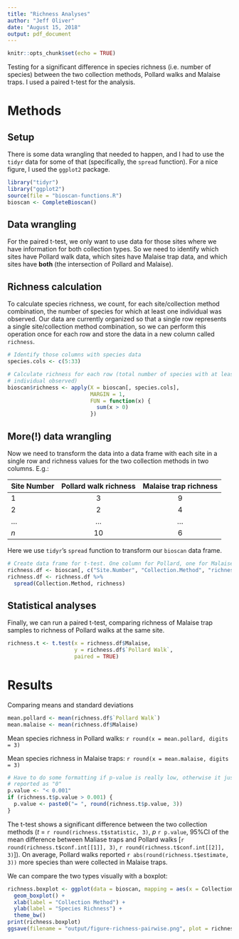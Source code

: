 ```yaml
---
title: "Richness Analyses"
author: "Jeff Oliver"
date: "August 15, 2018"
output: pdf_document
---
```


```r
knitr::opts_chunk$set(echo = TRUE)
```

Testing for a significant difference in species richness (i.e. number of species) between the two collection methods, Pollard walks and Malaise traps. I used a paired t-test for the analysis.

# Methods
## Setup
There is some data wrangling that needed to happen, and I had to use the `tidyr` data for some of that (specifically, the `spread` function). For a nice figure, I used the `ggplot2` package.

```r
library("tidyr")
library("ggplot2")
source(file = "bioscan-functions.R")
bioscan <- CompleteBioscan()
```

## Data wrangling
For the paired t-test, we only want to use data for those sites where we have information for both collection types. So we need to identify which sites have Pollard walk data, which sites have Malaise trap data, and which sites have **both** (the intersection of Pollard and Malaise).

## Richness calculation
To calculate species richness, we count, for each site/collection method combination, the number of species for which at least one individual was observed. Our data are currently organized so that a single row represents a single site/collection method combination, so we can perform this operation once for each row and store the data in a new column called `richness`.

```r
# Identify those columns with species data
species.cols <- c(5:33)

# Calculate richness for each row (total number of species with at least one 
# individual observed)
bioscan$richness <- apply(X = bioscan[, species.cols],
                          MARGIN = 1,
                          FUN = function(x) {
                            sum(x > 0)
                          })
```

## More(!) data wrangling
Now we need to transform the data into a data frame with each site in a single row and richness values for the two collection methods in two columns. E.g.:

| Site Number | Pollard walk richness | Malaise trap richness |
|:------------|:---------------------:|:---------------------:|
| 1           |                     3 |                     9 |
| 2           |                     2 |                     4 |
| ...         |                   ... |                   ... |
| _n_         |                    10 |                     6 |

Here we use `tidyr`'s `spread` function to transform our `bioscan` data frame.

```r
# Create data frame for t-test. One column for Pollard, one for Malaise
richness.df <- bioscan[, c("Site.Number", "Collection.Method", "richness")]
richness.df <- richness.df %>%
  spread(Collection.Method, richness)
```

## Statistical analyses
Finally, we can run a paired t-test, comparing richness of Malaise trap samples to richness of Pollard walks at the same site.

```r
richness.t <- t.test(x = richness.df$Malaise, 
                     y = richness.df$`Pollard Walk`,
                     paired = TRUE)
```

# Results
Comparing means and standard deviations
```r
mean.pollard <- mean(richness.df$`Pollard Walk`)
mean.malaise <- mean(richness.df$Malaise)
```
Mean species richness in Pollard walks: `r round(x = mean.pollard, digits = 3)`

Mean species richness in Malaise traps: `r round(x = mean.malaise, digits = 3)`

```r
# Have to do some formatting if p-value is really low, otherwise it just gets 
# reported as "0"
p.value <- "< 0.001"
if (richness.t$p.value > 0.001) {
  p.value <- paste0("= ", round(richness.t$p.value, 3))
}
```

The t-test shows a significant difference between the two collection methods (_t_ = `r round(richness.t$statistic, 3)`, _p_ `r p.value`, 95%CI of the mean difference between Maliase traps and Pollard walks [`r round(richness.t$conf.int[[1]], 3)`, `r round(richness.t$conf.int[[2]], 3)`]). On average, Pollard walks reported `r abs(round(richness.t$estimate, 3))` more species than were collected in Malaise traps.

We can compare the two types visually with a boxplot:
```r
richness.boxplot <- ggplot(data = bioscan, mapping = aes(x = Collection.Method, y = richness)) +
  geom_boxplot() +
  xlab(label = "Collection Method") + 
  ylab(label = "Species Richness") + 
  theme_bw()
print(richness.boxplot)
ggsave(filename = "output/figure-richness-pairwise.png", plot = richness.boxplot)
```